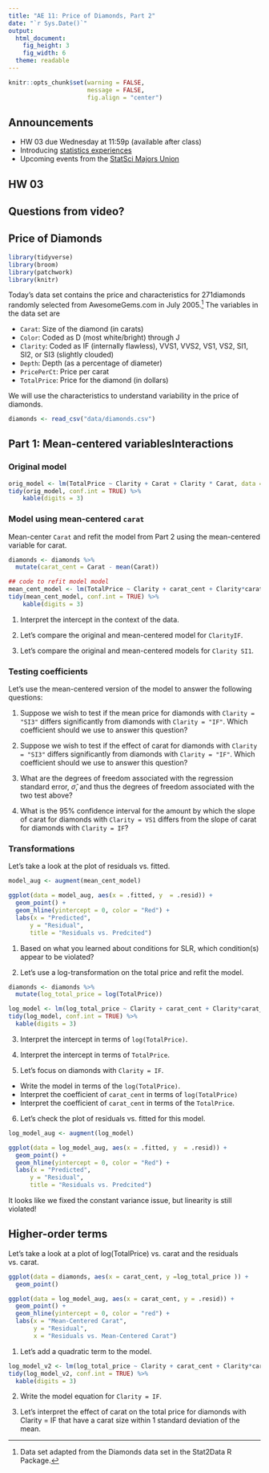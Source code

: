 ```yaml
---
title: "AE 11: Price of Diamonds, Part 2"
date: "`r Sys.Date()`"
output: 
  html_document: 
    fig_height: 3
    fig_width: 6
  theme: readable
---
```


```r
knitr::opts_chunk$set(warning = FALSE, 
                      message = FALSE, 
                      fig.align = "center")
```


## Announcements

- HW 03 due Wednesday at 11:59p (available after class)
- Introducing [statistics experiences](http://sta210-fa20.netlify.app/hw/stat-experience.html)
- Upcoming events from the [StatSci Majors Union](https://sta210-fa20.netlify.app/schedule/week-06/#announcements)
    
## HW 03

## Questions from video?

## Price of Diamonds


```r
library(tidyverse)
library(broom)
library(patchwork)
library(knitr)
```

Today's data set contains the price and characteristics for 271diamonds randomly selected from AwesomeGems.com in July 2005.^[Data set adapted from the Diamonds data set in the Stat2Data R Package.] The variables in the data set are 

- `Carat`: Size of the diamond (in carats)
- `Color`: Coded as D (most white/bright) through J
- `Clarity`: Coded as IF (internally flawless), VVS1, VVS2, VS1, VS2, SI1, SI2, or SI3 (slightly clouded)
- `Depth`:	Depth (as a percentage of diameter)
- `PricePerCt`:	Price per carat
- `TotalPrice`: Price for the diamond (in dollars)

We will use the characteristics to understand variability in the price of diamonds. 

```r
diamonds <- read_csv("data/diamonds.csv")
```


## Part 1: Mean-centered variablesInteractions 

### Original model 

```r
orig_model <- lm(TotalPrice ~ Clarity + Carat + Clarity * Carat, data = diamonds)
tidy(orig_model, conf.int = TRUE) %>%
    kable(digits = 3)
```
### Model using mean-centered `carat`

Mean-center `Carat` and refit the model from Part 2 using the mean-centered variable for carat.

```r
diamonds <- diamonds %>%
  mutate(carat_cent = Carat - mean(Carat))
```

```r
## code to refit model model
mean_cent_model <- lm(TotalPrice ~ Clarity + carat_cent + Clarity*carat_cent , data = diamonds)
tidy(mean_cent_model, conf.int = TRUE) %>%
    kable(digits = 3)
```

1. Interpret the intercept in the context of the data. 

2. Let's compare the original and mean-centered model for `ClarityIF`. 

3. Let's compare the original and mean-centered models for `Clarity SI1`.

### Testing coefficients

Let's use the mean-centered version of the model to answer the following questions: 

1. Suppose we wish to test if the mean price for diamonds with `Clarity = "SI3"` differs significantly from diamonds with `Clarity = "IF"`. Which coefficient should we use to answer this question? 

2. Suppose we wish to test if the effect of carat for diamonds with `Clarity = "SI3"` differs significantly from diamonds with `Clarity = "IF"`. Which coefficient should we use to answer this question? 

3. What are the degrees of freedom associated with the regression standard error, $\hat{\sigma}$, and thus the degrees of freedom associated with the two test above? 

4. What is the 95% confidence interval for the amount by which the slope of carat for diamonds with `Clarity = VS1` differs from the slope of carat for diamonds with `Clarity = IF`?

### Transformations

Let's take a look at the plot of residuals vs. fitted.  

```r
model_aug <- augment(mean_cent_model)
```

```r
ggplot(data = model_aug, aes(x = .fitted, y  = .resid)) +
  geom_point() +
  geom_hline(yintercept = 0, color = "Red") +
  labs(x = "Predicted", 
      y = "Residual", 
      title = "Residuals vs. Predcited")
```


1. Based on what you learned about conditions for SLR, which condition(s) appear to be violated? 

2. Let's use a log-transformation on the total price and refit the model.

```r
diamonds <- diamonds %>%
  mutate(log_total_price = log(TotalPrice))
```

```r
log_model <- lm(log_total_price ~ Clarity + carat_cent + Clarity*carat_cent, data = diamonds)
tidy(log_model, conf.int = TRUE) %>%
  kable(digits = 3)
```

3. Interpret the intercept in terms of `log(TotalPrice)`. 

4. Interpret the intercept in terms of `TotalPrice`. 

5. Let's focus on diamonds with `Clarity = IF`.   
  - Write the model in terms of the `log(TotalPrice)`. 
  - Interpret the coefficient of `carat_cent` in terms of `log(TotalPrice)`
  - Interpret the coefficient of `carat_cent` in terms of the `TotalPrice`.

6. Let's check the plot of residuals vs. fitted for this model. 

```r
log_model_aug <- augment(log_model)
```

```r
ggplot(data = log_model_aug, aes(x = .fitted, y  = .resid)) +
  geom_point() +
  geom_hline(yintercept = 0, color = "Red") +
  labs(x = "Predicted", 
      y = "Residual", 
      title = "Residuals vs. Predcited")
```

It looks like we fixed the constant variance issue, but linearity is still violated!


## Higher-order terms

Let's take a look at a plot of log(TotalPrice) vs. carat and the residuals vs. carat. 

```r
ggplot(data = diamonds, aes(x = carat_cent, y =log_total_price )) +
  geom_point()
```

```r
ggplot(data = log_model_aug, aes(x = carat_cent, y = .resid)) +
  geom_point() + 
  geom_hline(yintercept = 0, color = "red") +
  labs(x = "Mean-Centered Carat", 
       y = "Residual", 
       x = "Residuals vs. Mean-Centered Carat")
```


1. Let's add a quadratic term to the model. 

```r
log_model_v2 <- lm(log_total_price ~ Clarity + carat_cent + Clarity*carat_cent + I(carat_cent^2) , data = diamonds)
tidy(log_model_v2, conf.int = TRUE) %>%
  kable(digits = 3)
```

2. Write the model equation for `Clarity = IF`. 

3. Let's interpret the effect of carat on the total price for diamonds with Clarity = IF that have a carat size within 1 standard deviation of the mean.


 
